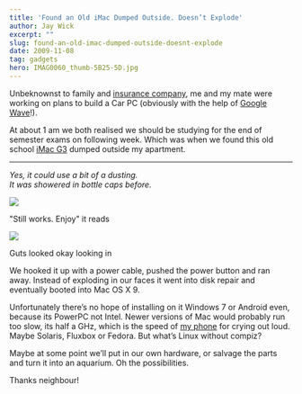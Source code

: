 ```yaml
---
title: 'Found an Old iMac Dumped Outside. Doesn’t Explode'
author: Jay Wick
excerpt: ""
slug: found-an-old-imac-dumped-outside-doesnt-explode
date: 2009-11-08
tag: gadgets
hero: IMAG0060_thumb-5B25-5D.jpg
---
```


Unbeknownst to family and [insurance company](/blog/97/my-car-insurance-good-until-judgement.html), me and my mate were working on plans to build a Car PC (obviously with the help of [Google Wave](https://en.wikipedia.org/wiki/Google_Wave)!).

At about 1 am we both realised we should be studying for the end of semester exams on following week. Which was when we found this old school [iMac G3](https://en.wikipedia.org/wiki/IMac_G3) dumped outside my apartment.

****

*Yes, it could use a bit of a dusting.   
It was showered in bottle caps before.*

![](./IMAG0061_thumb-5B9-5D.jpg)

"Still works. Enjoy" it reads

![](./IMAG0062_thumb-5B1-5D.jpg)

Guts looked okay looking in

We hooked it up with a power cable, pushed the power button and ran away. Instead of exploding in our faces it went into disk repair and eventually booted into Mac OS X 9.

Unfortunately there’s no hope of installing on it Windows 7 or Android even, because its PowerPC not Intel. Newer versions of Mac would probably run too slow, its half a GHz, which is the speed of [my phone](/blog/92/the-htc-magic-in-the-hands-of-yours-truly/) for crying out loud. Maybe Solaris, Fluxbox or Fedora. But what’s Linux without compiz?

Maybe at some point we’ll put in our own hardware, or salvage the parts and turn it into an aquarium. Oh the possibilities.

Thanks neighbour!